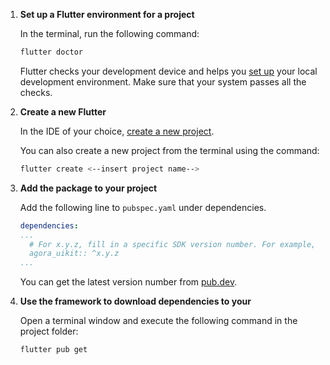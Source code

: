 <PlatformWrapper platform="flutter">

1. **Set up a Flutter environment for a <Vpd k="NAME"/> project**

    In the terminal, run the following command:

    ```bash
    flutter doctor
    ```
    Flutter checks your development device and helps you [set up](https://docs.flutter.dev/get-started/editor) your local development environment. Make sure that your system passes all the checks.

1. **Create a new Flutter <Vpl k="CLIENT" />**

    In the IDE of your choice, [create a new project](https://docs.flutter.dev/development/tools/android-studio#creating-a-new-project).

    You can also create a new project from the terminal using the command:

    ```bash
    flutter create <--insert project name-->
    ```

1. **Add the <Vpl k="NAME" /> <Vg k="UIK" /> package to your project**

    Add the following line to `pubspec.yaml` under dependencies. 

    ```yaml
    dependencies:
    ...
      # For x.y.z, fill in a specific SDK version number. For example, 1.0.3
      agora_uikit:: ^x.y.z
    ...
    ``` 

    You can get the latest <Vpl k="NAME" /> <Vg k="UIK" /> version number from [pub.dev](https://pub.dev/packages/agora_uikit).

1. **Use the <Vpl k="NAME" /> framework to download dependencies to your <Vpl k="CLIENT" />**

    Open a terminal window and execute the following command in the project folder:

    ```bash
    flutter pub get
    ```



</PlatformWrapper>